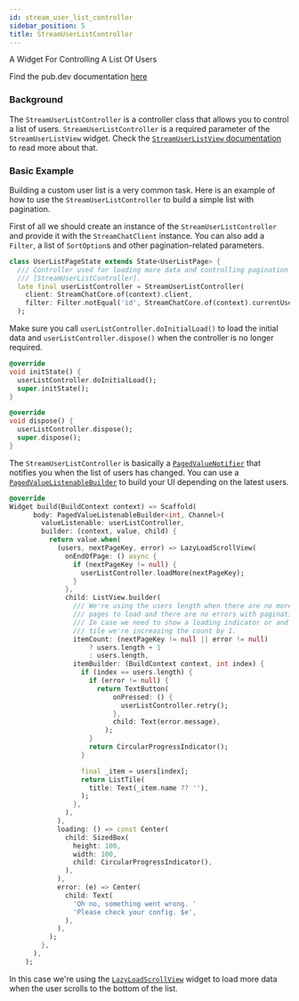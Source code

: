 ```yaml
---
id: stream_user_list_controller
sidebar_position: 5
title: StreamUserListController
---
```


A Widget For Controlling A List Of Users

Find the pub.dev documentation [here](https://pub.dev/documentation/stream_chat_flutter_core/latest/stream_chat_flutter_core/StreamUserListController-class.html)

### Background

The `StreamUserListController` is a controller class that allows you to control a list of users.
`StreamUserListController` is a required parameter of the `StreamUserListView` widget.
Check the [`StreamUserListView` documentation](../stream_chat_flutter/stream_user_list_view.mdx) to read more about that.

### Basic Example

Building a custom user list is a very common task. Here is an example of how to use the `StreamUserListController` to build a simple list with pagination.

First of all we should create an instance of the `StreamUserListController` and provide it with the `StreamChatClient` instance.
You can also add a `Filter`, a list of `SortOption`s and other pagination-related parameters.

```dart
class UserListPageState extends State<UserListPage> {
  /// Controller used for loading more data and controlling pagination in
  /// [StreamUserListController].
  late final userListController = StreamUserListController(
    client: StreamChatCore.of(context).client,
    filter: Filter.notEqual('id', StreamChatCore.of(context).currentUser!),
  );
```

Make sure you call `userListController.doInitialLoad()` to load the initial data and `userListController.dispose()` when the controller is no longer required.

```dart
@override
void initState() {
  userListController.doInitialLoad();
  super.initState();
}

@override
void dispose() {
  userListController.dispose();
  super.dispose();
}
```

The `StreamUserListController` is basically a [`PagedValueNotifier`](./paged_value_listenable_builder.mdx) that notifies you when the list of users has changed.
You can use a [`PagedValueListenableBuilder`](./paged_value_listenable_builder.mdx) to build your UI depending on the latest users.

```dart
@override
Widget build(BuildContext context) => Scaffold(
      body: PagedValueListenableBuilder<int, Channel>(
        valueListenable: userListController,
        builder: (context, value, child) {
          return value.when(
            (users, nextPageKey, error) => LazyLoadScrollView(
              onEndOfPage: () async {
                if (nextPageKey != null) {
                  userListController.loadMore(nextPageKey);
                }
              },
              child: ListView.builder(
                /// We're using the users length when there are no more
                /// pages to load and there are no errors with pagination.
                /// In case we need to show a loading indicator or and error
                /// tile we're increasing the count by 1.
                itemCount: (nextPageKey != null || error != null)
                    ? users.length + 1
                    : users.length,
                itemBuilder: (BuildContext context, int index) {
                  if (index == users.length) {
                    if (error != null) {
                      return TextButton(
                          onPressed: () {
                            userListController.retry();
                          },
                          child: Text(error.message),
                        );
                    }
                    return CircularProgressIndicator();
                  }

                  final _item = users[index];
                  return ListTile(
                    title: Text(_item.name ?? ''),
                  );
                },
              ),
            ),
            loading: () => const Center(
              child: SizedBox(
                height: 100,
                width: 100,
                child: CircularProgressIndicator(),
              ),
            ),
            error: (e) => Center(
              child: Text(
                'Oh no, something went wrong. '
                'Please check your config. $e',
              ),
            ),
          );
        },
      ),
    );
```

In this case we're using the [`LazyLoadScrollView`](./lazy_load_scroll_view.mdx) widget to load more data when the user scrolls to the bottom of the list.
